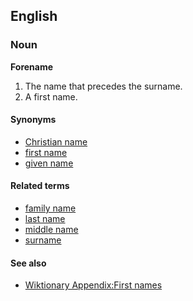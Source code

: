 ==English==
===Noun===
'''Forename'''

#The name that precedes the surname.
#A first name.

====Synonyms====
*[[Christian name]]
*[[first name]]
*[[given name]]

====Related terms====
*[[family name]]
*[[last name]]
*[[middle name]]
*[[surname]]

====See also====
* [[Wiktionary Appendix:First names]]